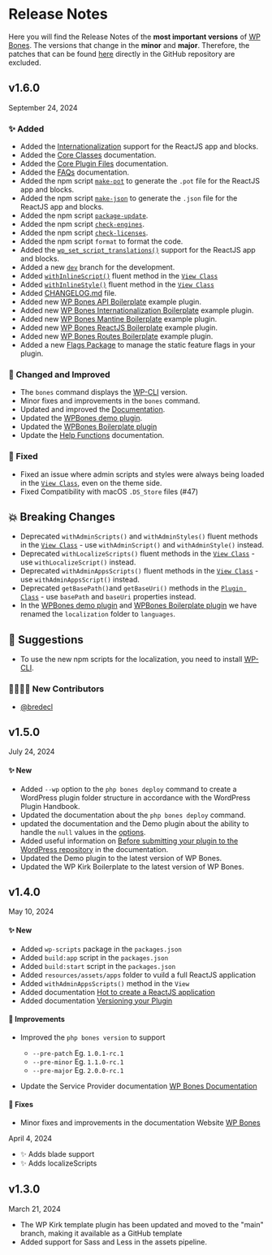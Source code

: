 
# Release Notes

Here you will find the Release Notes of the **most important versions** of [WP Bones](https://github.com/wpbones/WPBones/releases). The versions that change in the **minor** and **major**. Therefore, the patches that can be found [here](https://github.com/wpbones/WPBones/releases) directly in the GitHub repository are excluded.

## v1.6.0

<Flex mt={-34} justify="right"><Badge>September 24, 2024</Badge></Flex>

### ✨ Added

- Added the [Internationalization](https://wpbones.vercel.app/docs/Internationalization/overview) support for the ReactJS app and blocks.
- Added the [Core Classes](https://wpbones.vercel.app/docs/CoreClasses/overview) documentation.
- Added the [Core Plugin Files](https://wpbones.vercel.app/docs/CorePluginFiles/overview) documentation.
- Added the [FAQs](https://wpbones.vercel.app/docs/faqs) documentation.
- Added the npm script [`make-pot`](https://developer.wordpress.org/cli/commands/i18n/make-pot/) to generate the `.pot` file for the ReactJS app and blocks.
- Added the npm script [`make-json`](https://developer.wordpress.org/cli/commands/i18n/make-json/) to generate the `.json` file for the ReactJS app and blocks.
- Added the npm script [`package-update`](https://developer.wordpress.org/block-editor/reference-guides/packages/packages-scripts/#packages-update).
- Added the npm script [`check-engines`](https://developer.wordpress.org/block-editor/reference-guides/packages/packages-scripts/#check-engines).
- Added the npm script [`check-licenses`](https://developer.wordpress.org/block-editor/reference-guides/packages/packages-scripts/#check-licenses).
- Added the npm script `format` to format the code.
- Added the [`wp_set_script_translations()`](https://developer.wordpress.org/reference/functions/wp_set_script_translations/) support for the ReactJS app and blocks.
- Added a new [`dev`](https://github.com/wpbones/WPBones/tree/dev) branch for the development.
- Added [`withInlineScript()`](https://wpbones.vercel.app/docs/CoreClasses/view#withinlinescript) fluent method in the [`View Class`](https://wpbones.vercel.app/docs/CoreClasses/view)
- Added [`withInlineStyle()`](https://wpbones.vercel.app/docs/CoreClasses/view#withinlinestyle) fluent method in the [`View Class`](https://wpbones.vercel.app/docs/CoreClasses/view)
- Added [CHANGELOG.md](https://github.com/wpbones/WPBones/blob/master/CHANGELOG.md) file.
- Added new [WP Bones API Boilerplate](https://github.com/wpbones/WPKirk-API-Boilerplate) example plugin.
- Added new [WP Bones Internationalization Boilerplate](https://github.com/wpbones/WPKirk-Internationalization-Boilerplate) example plugin.
- Added new [WP Bones Mantine Boilerplate](https://github.com/wpbones/WPKirk-Mantine-Boilerplate) example plugin.
- Added new [WP Bones ReactJS Boilerplate](https://github.com/wpbones/WPKirk-ReactJS-Boilerplate) example plugin.
- Added new [WP Bones Routes Boilerplate](https://github.com/wpbones/WPKirk-Routes-Boilerplate) example plugin.
- Added a new [Flags Package](https://wpbones.vercel.app/docs/Packages/flags) to manage the static feature flags in your plugin.

### 💎 Changed and Improved

- The `bones` command displays the [WP-CLI](https://make.wordpress.org/cli/handbook/guides/installing/) version.
- Minor fixes and improvements in the `bones` command.
- Updated and improved the [Documentation](https://wpbones.vercel.app/docs).
- Updated the [WPBones demo plugin](https://github.com/wpbones/WPKirk).
- Updated the [WPBones Boilerplate plugin](https://github.com/wpbones/WPKirk-Boilerplate)
- Update the [Help Functions](https://wpbones.vercel.app/docs/helpers) documentation.

### 🐛 Fixed

- Fixed an issue where admin scripts and styles were always being loaded in the [`View Class`](https://wpbones.vercel.app/docs/CoreClasses/view), even on the theme side.
- Fixed Compatibility with macOS `.DS_Store` files (#47)

## 💥 Breaking Changes

- Deprecated `withAdminScripts()` and `withAdminStyles()` fluent methods in the [`View Class`](https://wpbones.vercel.app/docs/CoreClasses/view) - use `withAdminScript()` and `withAdminStyle()` instead.
- Deprecated `withLocalizeScripts()` fluent methods in the [`View Class`](https://wpbones.vercel.app/docs/CoreClasses/view) - use `withLocalizeScript()` instead.
- Deprecated `withAdminAppsScripts()` fluent methods in the [`View Class`](https://wpbones.vercel.app/docs/CoreClasses/view) - use `withAdminAppsScript()` instead.
- Deprecated `getBasePath()`and `getBaseUri()` methods in the [`Plugin Class`](https://wpbones.vercel.app/docs/CoreClasses/plugin) - use `basePath` and `baseUri` properties instead.
- In the [WPBones demo plugin](https://github.com/wpbones/WPKirk) and [WPBones Boilerplate plugin](https://github.com/wpbones/WPKirk-Boilerplate) we have renamed the `localization` folder to `languages`.

## 🤝 Suggestions

- To use the new npm scripts for the localization, you need to install [WP-CLI](https://make.wordpress.org/cli/handbook/guides/installing/).

### 🧑‍💻👩‍💻 New Contributors

- [@bredecl](https://github.com/bredecl)

## v1.5.0

<Flex mt={-34} justify="right"><Badge>July 24, 2024</Badge></Flex>

#### ✨ New
- Added `--wp` option to the `php bones deploy` command to create a WordPress plugin folder structure in accordance with the WordPress Plugin Handbook.
- Updated the documentation about the `php bones deploy` command.
- updated the documentation and the Demo plugin about the ability to handle the `null` values in the [options](https://wpbones.vercel.app/docs/CoreConcepts/options).
- Added useful information on [Before submitting your plugin to the WordPress repository](https://wpbones.vercel.app/docs/GettingStarted/before-submit-to-wordpress-repository) in the documentation.
- Updated the Demo plugin to the latest version of WP Bones.
- Updated the WP Kirk Boilerplate to the latest version of WP Bones.



## v1.4.0

<Flex mt={-34} justify="right"><Badge>May 10, 2024</Badge></Flex>

#### ✨ New
- Added `wp-scripts` package in the `packages.json`
- Added `build:app` script in the `packages.json`
- Added `build:start` script in the `packages.json`
- Added `resources/assets/apps` folder to vuild a full ReactJS application
- Added `withAdminAppsScripts()` method in the `View`
- Added documentation [Hot to create a ReactJS application](https://wpbones.vercel.app/docs/Views/react-app)
- Added documentation [Versioning your Plugin](https://wpbones.vercel.app/docs/BonesConsole/bones-console#versioning-your-plugin)

#### 💎 Improvements

- Improved the `php bones version` to support 
  -  `--pre-patch` Eg. `1.0.1-rc.1`
  -  `--pre-minor` Eg. `1.1.0-rc.1`
  -  `--pre-major` Eg. `2.0.0-rc.1`

- Update the Service Provider documentation [WP Bones Documentation](https://wpbones.vercel.app/docs/ServicesProvider/services)

#### 🐛 Fixes
- Minor fixes and improvements in the documentation Website [WP Bones](https://wpbones.vercel.app)


<Flex mt={-34} justify="right"><Badge>April 4, 2024</Badge></Flex>

- ✨ Adds blade support
- ✨ Adds localizeScripts

## v1.3.0

<Flex mt={-34} justify="right"><Badge>March 21, 2024</Badge></Flex>

- The WP Kirk template plugin has been updated and moved to the "main" branch, making it available as a GitHub template
- Added support for Sass and Less in the assets pipeline.

